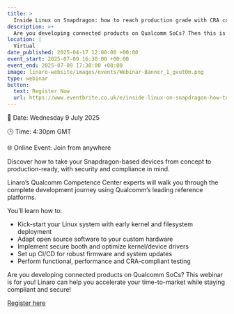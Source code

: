 ```yaml
---
title: >
  Inside Linux on Snapdragon: how to reach production grade with CRA compliance in mind
description: >+
  Are you developing connected products on Qualcomm SoCs? Then this is the webinar for you! In this webinar, Linaro’s Qualcomm Competence Center experts will walk you through the complete development journey, covering everything from how to kick-start your Linux system to how to perform functional, performance and CRA-compliant testing. Join this webinar to learn how to accelerate your time-to-market while staying compliant and secure.
location: |
  Virtual
date_published: 2025-04-17 12:00:00 +00:00
event_start: 2025-07-09 16:30:00 +00:00
event_end: 2025-07-09 17:30:00 +00:00
image: linaro-website/images/events/Webinar-Banner_1_gvut0m.png
type: webinar
button:
  text: Register Now
  url: https://www.eventbrite.co.uk/e/inside-linux-on-snapdragon-how-to-reach-production-grade-with-cra-tickets-1400432434109?aff=oddtdtcreator
---
```


📆 Date: Wednesday 9 July 2025

🕒 Time: 4:30pm GMT

🌐 Online Event: Join from anywhere

Discover how to take your Snapdragon-based devices from concept to production-ready, with security and compliance in mind.

Linaro’s Qualcomm Competence Center experts will walk you through the complete development journey using Qualcomm’s leading reference platforms.

You’ll learn how to:

- Kick-start your Linux system with early kernel and filesystem deployment
- Adapt open source software to your custom hardware
- Implement secure booth and optimize kernel/device drivers
- Set up CI/CD for robust firmware and system updates
- Perform functional, performance and CRA-compliant testing

Are you developing connected products on Qualcomm SoCs? This webinar is for you! Linaro can help you accelerate your time-to-market while staying compliant and secure!

[Register here](https://www.eventbrite.co.uk/e/inside-linux-on-snapdragon-how-to-reach-production-grade-with-cra-tickets-1400432434109?aff=oddtdtcreator)
